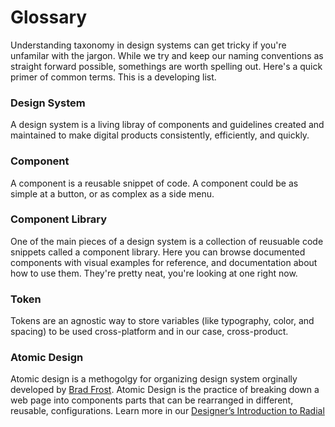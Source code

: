 
<Meta title="Foundations/Glossary" />


# Glossary 

Understanding taxonomy in design systems can get tricky if you're unfamilar with the jargon. While we try and keep our naming conventions as straight forward possible, somethings are worth spelling out. Here's a quick primer of common terms. This is a developing list.


### Design System
A design system is a living libray of components and guidelines created and maintained to make digital products consistently, efficiently, and quickly. 

### Component
A component is a reusable snippet of code. A component could be as simple at a button, or as complex as a side menu.

### Component Library
One of the main pieces of a design system is a collection of reusuable code snippets called a component library. Here you can browse documented components with visual examples for reference, 
and documentation about how to use them. They're pretty neat, you're looking at one right now.

### Token
Tokens are an agnostic way to store variables (like typography, color, and spacing) to be used cross-platform and in our case, cross-product.

### Atomic Design
Atomic design is a methogolgy for organizing design system orginally developed by [Brad Frost](http://atomicdesign.bradfrost.com/table-of-contents). Atomic Design is the practice of breaking down a web page into components parts that can be rearranged in different, reusable, configurations. Learn more in our [Designer’s Introduction to Radial
](https://nypr-design-system.nypr.digital/latest/index.html?path=/docs/for-designers-intro--page) 

